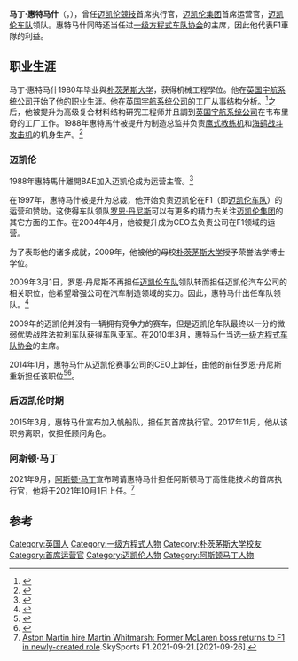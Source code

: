 {{Infobox person
|name          = 马丁·惠特马什
|image         = Martin Whitmarsh.jpg
|image_size    = 250
|caption       = 马丁·惠特马什在[[巴林大奖赛|巴林大奖赛]]（2006）
|birth_name    = 马丁·惠特马什
|birth_date    = {{birth date and age|1958|4|29|df=y}}
|birth_place   = 
|death_date    =
|death_place   = 
|nationality   = {{flagicon|GBR}}[[联合王国|联合王国]]
|other_names   = 
|known_for     = 
|occupation    = [[迈凯伦競技|迈凯伦競技]]CEO（2004-2014） <br> [[迈凯伦车队|迈凯伦车队]]领队（2009-2013）
|title         = 
|salary        = 
|networth      =
|religion      = 
|spouse        =
|partner       = 
|parents       = 
|website       = 
}}

'''马丁·惠特马什'''（{{lang-en|'''Martin Whitmarsh'''}}，{{bd|1958年|4月29日}}），曾任[[迈凯伦競技|迈凯伦競技]]首席执行官，[[迈凯伦集团|迈凯伦集团]]首席运营官，[[迈凯伦车队|迈凯伦车队]]领队。惠特马什同時还当任过[[一级方程式车队协会|一级方程式车队协会]]的主席，因此他代表F1車隊的利益。

== 职业生涯 ==
马丁·惠特马什1980年毕业與[[朴茨茅斯大学|朴茨茅斯大学]]，获得机械工程學位。他在[[BAE系统|英国宇航系统公司]]开始了他的职业生涯。他在[[BAE系统|英国宇航系统公司]]的{{link-en|汉堡·乐·雷斯|Hamble-le-Rice}}工厂从事结构分析。<ref name = "Team Principal, Vodafone McLaren Mercedes, Martin Whitmarsh">{{cite web | url = http://www.mclaren.com/page/team-principal-vodafone-mclaren-mercedes | title = Team Principal, Vodafone McLaren Mercedes, Martin Whitmarsh | accessdate = 2007-04-09 | date =  | work = www.mclaren.com | publisher = McLaren | archive-date = 2011-03-26 | archive-url = https://web.archive.org/web/20110326052359/http://mclaren.com/page/team-principal-vodafone-mclaren-mercedes | dead-url = no }}</ref>之后，他被提升为高级复合材料结构研究工程师并且調到[[BAE系统|英国宇航系统公司]]在韦布里奇的工厂工作。1988年惠特馬什被提升为制造总监并负责[[鹰式教练机|鹰式教练机]]和[[海鹞战斗攻击机|海鹞战斗攻击机]]的机身生产。<ref name = "People: Martin Whitmarsh">{{cite web | url = http://www.grandprix.com/gpe/cref-whimart.html | title = People: Martin Whitmarsh | accessdate = 2007-04-09 | work = www.grandprix.com | publisher = The Motorsport Company | archive-date = 2007-05-01 | archive-url = https://web.archive.org/web/20070501043903/http://www.grandprix.com/gpe/cref-whimart.html | dead-url = no }}</ref>

=== 迈凯伦 ===
1988年惠特馬什離開BAE加入迈凯伦成为运营主管。<ref>{{cite news | author = Murdo Morrison| title = Payback time; Farnborough may lag Paris in air show rankings, but the backing of the US defence giants and three new sector-specific features could give this year's event an edge | work = Flight International | publisher = Reed Business Information | page = 36 | date = 2004-06-15 | accessdate = 2007-04-09}}</ref>

在1997年，惠特马什被提升为总裁，他开始负责迈凯伦在F1（即[[迈凯伦车队|迈凯伦车队]]）的运营和赞助。这使得车队领队[[罗恩·丹尼斯|罗恩·丹尼斯]]可以有更多的精力去关注[[迈凯伦集团|迈凯伦集团]]的其它方面的工作。在2004年4月，他被提升成为CEO去负责公司在F1领域的运营。

为了表彰他的诸多成就，2009年，他被他的母校[[朴茨茅斯大学|朴茨茅斯大学]]授予荣誉法学博士学位。

2009年3月1日，罗恩·丹尼斯不再担任[[迈凯伦车队|迈凯伦车队]]领队转而担任迈凯伦汽车公司的相关职位，他希望增强公司在汽车制造领域的实力。因此，惠特马什出任车队领队。<ref name = "Dennis to quit as McLaren F1 boss">{{cite news | title = Dennis to quit as McLaren F1 boss | date = 2009-01-16 | publisher = | url = http://www.bbc.co.uk/go/homepage/d/int/sport/top/2/-/news/sport1/hi/motorsport/formula_one/7833402.stm | work = BBC Sport | accessdate =2009-01-16 | language = en}}</ref>

2009年的迈凯伦并没有一辆拥有竞争力的赛车，但是迈凯伦车队最终以一分的微弱优势战胜法拉利车队获得车队亚军。在2010年3月，惠特马什当选[[一级方程式车队协会|一级方程式车队协会]]的主席。

2014年1月，惠特马什从迈凯伦赛事公司的CEO上卸任，由他的前任罗恩·丹尼斯重新担任该职位<ref name = "McLaren: Ron Dennis replaces Martin Whitmarsh as CEO in coup">{{cite web | author = Andrew Benson | title = McLaren: Ron Dennis replaces Martin Whitmarsh as CEO in coup | date = 2014-01-16 | publisher = BBC sport | url = http://www.bbc.com/sport/0/formula-one/25766407 | accessdate = 2014-09-06 | language = en | archive-date = 2015-01-09 | archive-url = https://web.archive.org/web/20150109055840/http://www.bbc.com/sport/0/formula-one/25766407 | dead-url = no }}</ref><ref name = "Ex-team principal Martin Whitmarsh formally parts ways with McLaren">{{cite web | author = Jonathan Noble | title = Ex-team principal Martin Whitmarsh formally parts ways with McLaren | date = 2014-08-26 | publisher = autosport.com | url = http://www.autosport.com/news/report.php/id/115578 | accessdate = 2014-09-06 | language = en | archive-date = 2014-08-30 | archive-url = https://web.archive.org/web/20140830050845/http://www.autosport.com/news/report.php/id/115578 | dead-url = no }}</ref>。

=== 后迈凯伦时期 ===
2015年3月，惠特马什宣布加入{{le|本·阿斯利竞速|Ineos_Team_UK}}帆船队，担任其首席执行官。2017年11月，他从该职务离职，仅担任顾问角色。

=== 阿斯顿·马丁 ===
2021年9月，[[阿斯顿·马丁|阿斯顿·马丁]]宣布聘请惠特马什担任阿斯顿马丁高性能技术的首席执行官，他将于2021年10月1日上任。<ref>[https://www.skysports.com/f1/news/12477/12413582/aston-martin-hire-martin-whitmarsh-former-mclaren-boss-returns-to-f1-in-newly-created-role Aston Martin hire Martin Whitmarsh: Former McLaren boss returns to F1 in newly-created role].SkySports F1.2021-09-21.[2021-09-26].</ref>

== 参考 ==
{{reflist | 2}}

{{阿斯顿·馬丁車隊}}
{{模板:迈凯伦车队}}

{{DEFAULTSORT:Whitmarsh}}
[[Category:英国人|Category:英国人]]
[[Category:一级方程式人物|Category:一级方程式人物]]
[[Category:朴茨茅斯大学校友|Category:朴茨茅斯大学校友]]
[[Category:首席运营官|Category:首席运营官]]
[[Category:迈凯伦人物|Category:迈凯伦人物]]
[[Category:阿斯顿马丁人物|Category:阿斯顿马丁人物]]